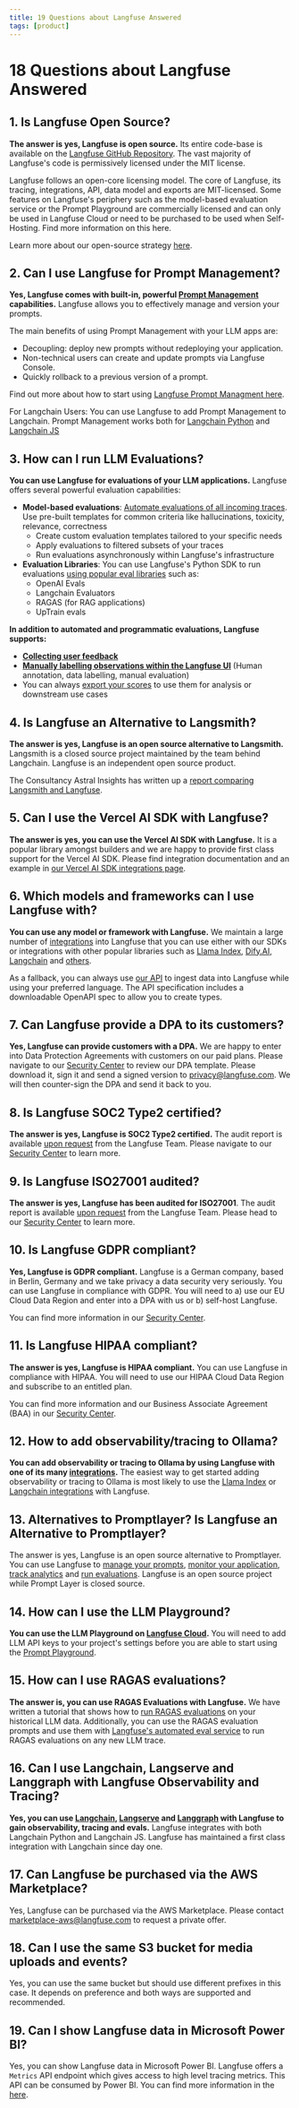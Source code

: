 ```yaml
---
title: 19 Questions about Langfuse Answered
tags: [product]
---
```


# 18 Questions about Langfuse Answered

## 1. Is Langfuse Open Source?

**The answer is yes, Langfuse is open source.** Its entire code-base is available on the [Langfuse GitHub Repository](https://github.com/langfuse/langfuse/). The vast majority of Langfuse's code is permissively licensed under the MIT license.

Langfuse follows an open-core licensing model. The core of Langfuse, its tracing, integrations, API, data model and exports are MIT-licensed. Some features on Langfuse's periphery such as the model-based evaluation service or the Prompt Playground are commercially licensed and can only be used in Langfuse Cloud or need to be purchased to be used when Self-Hosting. Find more information on this here.

Learn more about our open-source strategy [here](/docs/open-source).

## 2. Can I use Langfuse for Prompt Management?

**Yes, Langfuse comes with built-in, powerful [Prompt Management](/docs/prompts/get-started) capabilities.** Langfuse allows you to effectively manage and version your prompts.

The main benefits of using Prompt Management with your LLM apps are:

- Decoupling: deploy new prompts without redeploying your application.
- Non-technical users can create and update prompts via Langfuse Console.
- Quickly rollback to a previous version of a prompt.

Find out more about how to start using [Langfuse Prompt Managment here](/docs/prompts/get-started).

For Langchain Users: You can use Langfuse to add Prompt Management to Langchain. Prompt Management works both for [Langchain Python](/docs/prompts/example-langchain) and [Langchain JS](/docs/prompts/example-langchain-js)

## 3. How can I run LLM Evaluations?

**You can use Langfuse for evaluations of your LLM applications.** Langfuse offers several powerful evaluation capabilities:

- **Model-based evaluations**: [Automate evaluations of all incoming traces](/docs/scores/model-based-evals#ui). Use pre-built templates for common criteria like hallucinations, toxicity, relevance, correctness
  - Create custom evaluation templates tailored to your specific needs
  - Apply evaluations to filtered subsets of your traces
  - Run evaluations asynchronously within Langfuse's infrastructure
- **Evaluation Libraries**: You can use Langfuse's Python SDK to run evaluations [using popular eval libraries](/docs/scores/model-based-evals#evaluation-pipeline) such as:
  - OpenAI Evals
  - Langchain Evaluators
  - RAGAS (for RAG applications)
  - UpTrain evals

**In addition to automated and programmatic evaluations, Langfuse supports:**

- [**Collecting user feedback**](/docs/scores/user-feedback)
- [**Manually labelling observations within the Langfuse UI**](/docs/scores/annotation) (Human annotation, data labelling, manual evaluation)
- You can always [export your scores](/docs/export-and-fine-tuning) to use them for analysis or downstream use cases

## 4. Is Langfuse an Alternative to Langsmith?

**The answer is yes, Langfuse is an open source alternative to Langsmith.** Langsmith is a closed source project maintained by the team behind Langchain. Langfuse is an independent open source product.

The Consultancy Astral Insights has written up a [report comparing Langsmith and Langfuse](https://astralinsights.ai/comparison-of-observability-platforms-langsmith-langfuse/).

## 5. Can I use the Vercel AI SDK with Langfuse?

**The answer is yes, you can use the Vercel AI SDK with Langfuse.** It is a popular library amongst builders and we are happy to provide first class support for the Vercel AI SDK. Please find integration documentation and an example in [our Vercel AI SDK integrations page](/docs/integrations/vercel-ai-sdk).

## 6. Which models and frameworks can I use Langfuse with?

**You can use any model or framework with Langfuse.** We maintain a large number of [integrations](/docs/integrations) into Langfuse that you can use either with our SDKs or integrations with other popular libraries such as [Llama Index](/docs/integrations/llama-index/get-started), [Dify.AI](/docs/integrations/dify), [Langchain](/docs/integrations/langchain/tracing) and [others](/docs/integrations).

As a fallback, you can always use [our API](/docs/api) to ingest data into Langfuse while using your preferred language. The API specification includes a downloadable OpenAPI spec to allow you to create types.

## 7. Can Langfuse provide a DPA to its customers?

**Yes, Langfuse can provide customers with a DPA.** We are happy to enter into Data Protection Agreements with customers on our paid plans. Please navigate to our [Security Center](/security/gdpr) to review our DPA template. Please download it, sign it and send a signed version to privacy@langfuse.com. We will then counter-sign the DPA and send it back to you.

## 8. Is Langfuse SOC2 Type2 certified?

**The answer is yes, Langfuse is SOC2 Type2 certified.** The audit report is available [upon request](/request-security-docs) from the Langfuse Team. Please navigate to our [Security Center](/security/soc2) to learn more.

## 9. Is Langfuse ISO27001 audited?

**The answer is yes, Langfuse has been audited for ISO27001**. The audit report is available [upon request](/request-security-docs) from the Langfuse Team. Please head to our [Security Center](/security/iso27001) to learn more.

## 10. Is Langfuse GDPR compliant?

**Yes, Langfuse is GDPR compliant.** Langfuse is a German company, based in Berlin, Germany and we take privacy a data security very seriously. You can use Langfuse in compliance with GDPR. You will need to a) use our EU Cloud Data Region and enter into a DPA with us or b) self-host Langfuse.

You can find more information in our [Security Center](/security/gdpr).

## 11. Is Langfuse HIPAA compliant?

**The answer is yes, Langfuse is HIPAA compliant.** You can use Langfuse in compliance with HIPAA. You will need to use our HIPAA Cloud Data Region and subscribe to an entitled plan.

You can find more information and our Business Associate Agreement (BAA) in our [Security Center](/security/hipaa).

## 12. How to add observability/tracing to Ollama?

**You can add observability or tracing to Ollama by using Langfuse with one of its many [integrations](/docs/integrations).** The easiest way to get started adding observability or tracing to Ollama is most likely to use the [Llama Index](/docs/integrations/llama-index/get-started) or [Langchain integrations](/docs/integrations/langchain/tracing) with Langfuse.

## 13. Alternatives to Promptlayer? Is Langfuse an Alternative to Promptlayer?

The answer is yes, Langfuse is an open source alternative to Promptlayer. You can use Langfuse to [manage your prompts](/docs/prompts/get-started), [monitor your application](/docs/tracing), [track analytics](/docs/analytics/overview) and [run evaluations](/docs/scores/overview). Langfuse is an open source project while Prompt Layer is closed source.

## 14. How can I use the LLM Playground?

**You can use the LLM Playground on [Langfuse Cloud](https://us.cloud.langfuse.com).** You will need to add LLM API keys to your project's settings before you are able to start using the [Prompt Playground](/docs/playground).

## 15. How can I use RAGAS evaluations?

**The answer is, you can use RAGAS Evaluations with Langfuse.** We have written a tutorial that shows how to [run RAGAS evaluations](https://langfuse.com/guides/cookbook/evaluation_of_rag_with_ragas) on your historical LLM data. Additionally, you can use the RAGAS evaluation prompts and use them with [Langfuse's automated eval service](/docs/scores/model-based-evals) to run RAGAS evaluations on any new LLM trace.

## 16. Can I use Langchain, Langserve and Langgraph with Langfuse Observability and Tracing?

**Yes, you can use [Langchain](/docs/integrations/langchain/tracing), [Langserve](/docs/integrations/langchain/example-python-langserve) and [Langgraph](/docs/integrations/langchain/example-python-langgraph) with Langfuse to gain observability, tracing and evals.** Langfuse integrates with both Langchain Python and Langchain JS. Langfuse has maintained a first class integration with Langchain since day one.

## 17. Can Langfuse be purchased via the AWS Marketplace?

Yes, Langfuse can be purchased via the AWS Marketplace. Please contact marketplace-aws@langfuse.com to request a private offer.

## 18. Can I use the same S3 bucket for media uploads and events?

Yes, you can use the same bucket but should use different prefixes in this case. It depends on preference and both ways are supported and recommended.

## 19. Can I show Langfuse data in Microsoft Power BI?

Yes, you can show Langfuse data in Microsoft Power BI. Langfuse offers a `Metrics` API endpoint which gives access to high level tracing metrics. This API can be consumed by Power BI. You can find more information in the [here](/docs/analytics/metrics-api).


<GitHubStarCTA />
